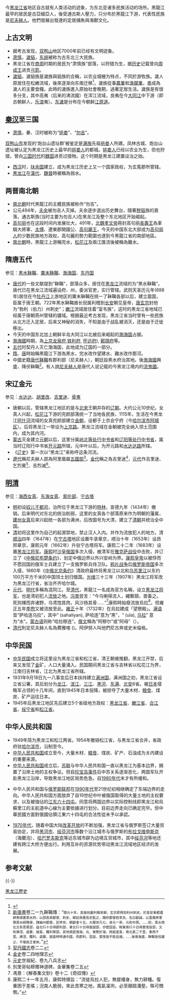 {{黑龙江历史}}{{中国东北历史}}

今[[黑龙江省|黑龙江省]]地区自古就有人类活动的迹象，为东北亚诸多民族活动的场所。黑龍江最早的居民是古亞細亞人，後受通古斯人壓力，只分布於黑龍江下游，代表性民族是[[尼夫赫人|尼夫赫人]]。他們發展出發達的定居捕魚與海獸文化。

==上古文明==
*据考古发现，[[双鸭山|双鸭山]]地区7000年前已经有文明迹象。
*[[肃慎|肃慎]]，[[濊貊|濊貊]]，[[东胡|东胡]]被称为古东北三大民族。
*黑龙江省在[[商代|商]][[周代|周]]时期的居民为“肃慎族”部落，以狩猎为生，据[[历史|历史]]记载曾向[[周成王|周成王]]进贡[[弓|弓]][[箭|箭]]。
*[[濊貊|濊貊]]，濊貊族是濊族與貊族的合稱，以农业城栅为特点，不同於游牧族。濊人原居住在松嫩流域，後來逐渐向东南迁移<ref>{{Cite web |url=https://www.toutiao.com/i6408329391700443650/ |title=民族探幽：夫余与秽貊 |access-date=2018-02-18 |archive-date=2021-08-13 |archive-url=https://web.archive.org/web/20210813220515/https://www.toutiao.com/i6408329391700443650/ |dead-url=no }}</ref>，濊族從事[[農業|農業]]和[[漁獵業|漁獵業]]，[[黍|黍]]成為濊人的主要食糧。此時的濊族進入原始社會晚期，過著定居生活。濊族是有很多分支，其中高夷（后来的沸流國）在浑江流域，良夷在今[[大同江|大同江]]中下游（即古朝鲜人，[[乐浪|乐浪]]夷）。[[东濊|东濊]]是分布在今朝鲜[[江原道_(朝鮮)|江原道]]。

==[[秦汉|秦汉]]至三国==
*[[肃慎|肃慎]]，秦、汉时被称为“[[挹娄|挹娄]]”、“[[勿吉|勿吉]]”。
[[双鸭山市|双鸭山市]]发现的‘炮台山遗址群’被鉴定是[[满族|满族]]先祖[[挹娄|挹娄]]人所建。凤林古城、炮台山遗址被认定为黑龙江历史上最早的[[挹娄人|挹娄人]]的都城。[[挹娄人|挹娄人]]已经以农业为生，但也狩猎，曾向[[三国时代|三国时代]]的[[魏国|魏国]]进贡过猎物。这个时期是黑龙江建置设治之始。
*[[西汉|西汉]]时，[[扶余国|扶余国]]建立，成为黑龙江历史上又一个国家政权，为玄菟郡所管辖。
*[[黑龙江|黑龙江]]在[[漢代|漢代]]、[[曹魏|魏]][[晉代|晉]]時被稱為弱水。

==两晋南北朝==
*[[南北朝|南北朝]]时代黑龍江的主體民族被称作“勿吉”。
*公元494年，[[夫余|夫余]]被勿吉人灭掉。夫余逐步退出历史舞台，隨著[[秽貊|秽貊]]族的衰落，通古斯族(当时主要为勿吉人)在黑龙江及整个东北地区开始崛起。
*[[高句丽|高句丽]]也在这段时间内发展壮大，491年，[[北魏孝文帝|北魏孝文帝]]冊封高句丽[[長壽王|長壽王]]為車騎大將軍、[[太傅|太傅]]、遼東郡開國公、[[高句麗王|高句麗王]]，今天的中国东北大部成为[[高句丽人|高句丽人]]的少数民族地方政权，高句麗的勢力範圍也達到今黑龍江省的南部地區。
*[[南北朝|南北朝]]時，黑龍江上游稱完水，[[松花江|松花江]]及兩江匯流後被稱為難水。

==隋唐五代==
参见：[[黑水靺鞨|黑水靺鞨]]、[[粟末靺鞨|粟末靺鞨]]、[[渤海国|渤海国]]、[[东丹国|东丹国]]
*[[唐代|唐代]]的一些文献提到“靺鞨”，部落众多，居住在[[黑龙江|黑龙江]]流域的为“黑水靺鞨”。唐代已在黑龙江流域遍设府、州，委派官吏，实行管辖。武则天圣历元年(698年)居住在今[[牡丹江|牡丹江]]上游地区的粟末靺鞨在统一了靺鞨各部以后，建立震国，臣属于唐王朝。722年黑水靺鞨酋长倪属利稽到[[西安|长安]]朝见皇帝，[[唐玄宗|唐玄宗]]封他为“勃利（伯力）州刺史”；[[嫩江|嫩江]]流域居住着“室韦族”，这时的黑龙江省地域已经属于唐朝燕州管辖的疆域。根据最近考古发现，黑龙江省当时曾有一些民族从北方迁入定居，后来又神秘的消失，不知是由于战乱被消灭，还是由于迁徙移出。
*今天的中国东北加上朝鲜半岛大同江以北被后来崛起的[[渤海国|渤海国]]占据。
*[[渤海國|渤海國]]時期，為[[上京龙泉府|上京龙泉府]],[[铁利府|铁利府]], [[怀远府|怀远府]]), [[鄚頡府|鄚頡府]]等。
*[[五代|五代]]时契丹人灭亡渤海国，此地成为辽国的一部分。
*[[隋代|隋]]、[[唐代|唐]]時始稱黑龍江下游為黑水，完水改作望建水、難水改作那河。
*中國史籍[[唐代|唐代]][[靺鞨|靺鞨]]有郡利部（尼夫赫人），朝廷設黑水府治其地。後[[渤海國|渤海國]]興盛，降伏靺鞨<ref>[[新唐書|新唐書]]卷二一九靺鞨傳：“<span style="font-size:75%; font-weight:normal;">開元十年，其酋倪屬利稽來朝，玄宗即拜勃利州刺史。於是安東都護薛泰請置黑水府，以部長爲都督、刺史，朝廷爲置長史監之，賜府都督姓李氏，名曰獻誠，以雲麾將軍領黑水經略使，隸幽州都督。訖帝世，朝獻者十五。大曆世凡七，貞元一來，元和中再。……初，黑水西北又有思慕部，益北行十日得郡利部，東北行十日得窟說部，亦號屈設，稍東南行十日得莫曳皆部，又有拂涅、虞婁、越喜、鐵利等部。其地南距渤海，北、東際於海，西抵室韋，南北袤二千里，東西千里。拂涅、鐵利、虞婁、越喜時時通中國，而郡利，屈設、莫曳皆不能自通。……後渤海盛，靺鞨皆役屬之，不復與王會矣。</span>”</ref>。有人說[[尼夫赫人|尼夫赫人]]是唐代人说记载的今黑龙江境内的[[流鬼國|流鬼國]]。

==宋辽金元==
参见：[[水達達路|水达达]]、[[胡里改|胡里改]]、[[吉里迷|吉里迷]]、[[骨嵬|骨嵬]]
*唐朝以后，管辖黑龙江地区的是与[[北宋|北宋]]王朝并存的[[辽朝|辽朝]]。大约公元10世纪，女真人兴起，[[松花江|松花江]]下游的完颜部落统一了当地各民族，1115年，生活在今黑龙江[[阿什河|阿什河]]流域的女真完颜部建立[[金朝|金朝]]，设都于上京会宁府（今[[哈尔滨市|哈尔滨市]][[阿城区|阿城区]]）。后将黑龙江一带设为[[上京路|上京路]]。黑龙江流域在金朝被完全纳入领土范围内，成为其内河。
*[[蒙古|蒙古]]灭金建立[[元朝|元朝]]以后，这里分属[[岭北等处行中书省|岭北等处行中书省]]和[[辽阳等处行中书省|辽阳等处行中书省]]，属当时辽阳行中书省[[开元路_(元朝)|开元路]]所辖，元中叶以后，为开元路和[[水达达路|水达达路]]所辖。
*《[[辽史|辽史]]》第一次以“黑龙江”来称呼这条河流。
*[[遼代|遼代]]稱尼夫赫人部為阿里眉屬[[五國部|五國部]]<ref>[[契丹國志|契丹國志]]卷二二</ref>。[[金代|金代]]稱之為吉里迷<ref>[[金史|金史]]卷二四地理志</ref>，[[元代|元代]]作吉里迷、乞烈賓<ref>[[元史|元史]]世祖紀、卷九八兵志</ref>、吉烈滅<ref>別里哥帖穆爾神道碑，金華集卷二五</ref>。

==[[明清|明清]]==
参见：[[海西女真|海西女真]]、[[东海女真|东海女真]]、[[索伦部|索伦部]]、[[宁古塔|宁古塔]]
*[[明朝|明]]初设[[奴儿干都司|奴儿干都司]]，治所位于黑龙江下游的[[特林_(俄罗斯)|特林]]，宣德九年（1434年）撤销。后来明代对东北的统治削弱，这里的女真各个部落原来作为明朝的藩属，[[建州女真|建州女真]]后来兴起统一各部为满洲，后改国号为大清，建立了[[清朝|清朝]]并统治全中国。
*[[清朝|清]]初将这里作为自己的起源禁地，禁止汉人入内。并作为流放犯人的地方。清[[顺治|顺治]]四年（1647年）在[[宁古塔|宁古塔]]地区设置牛录章京，顺治十年（1653年）设昂邦章京，康熙元年（1662年）升驻宁古塔将军。康熙二十二年（1683年）设置[[黑龙江将军|黑龙江将军]]。[[康熙|康熙]]时[[俄罗斯沙皇国|沙皇俄国]]多次入侵，被清军在[[雅克萨战役|雅克萨战役]]中击败，并订立了《[[中俄尼布楚条约|中俄尼布楚条约]]》，划定中俄边界以外兴安岭为界。[[康熙皇帝|康熙皇帝]]以被俘而不愿回国的俄军士兵建立了一支俄罗斯兵侍卫队。[[鸦片战争|鸦片战争]]后[[俄罗斯帝国|俄罗斯帝国]]多次入侵，1860年《[[中俄北京条约|中俄北京条约]]》清政府最终将黑龙江以北和[[乌苏里江|乌苏里江]]以东约100万平方千米的中国领土划归俄国。[[光绪|光绪]]三十三年（1907年）黑龙江将军改为黑龙江行省，省治齐齐哈尔城。
*[[元代|元代]]、[[明代|明代]]多稱為混同江。至[[清代|清代]]，黑龍江一名成為官方名稱，设立[[黑龙江将军|黑龙江将军]]，也是清初犯人[[流放|流放]]之地。[[冯景|冯景]]尝言：“今乌喇得流人，繩繫頸，兽畜之。死则裸而弃诸野，乌鸢饱其肉，风沙扬其骨……”<ref>馮景：《解舂集文鈔》卷十二《奇奴傳》</ref>康熙時始廢流放烏拉<ref>康熙二十一年五月，康熙特頒旨：“流徙烏拉人犯，無屋棲身，無力耕種。復重困于差徭；況南人脆弱，來此苦寒之地，風氣凜冽，必至顛踣溝壑，殊可憫惻。”</ref>，但雍正五年[[李煦|李煦]]又被流放至此。[[雍正|雍正]]十年（1732年）在烏拉建成「望祭殿」。[[满语|满语]]音“萨哈连乌拉”，其中“{{ManchuSibeUnicode|ᠰᠠᡥᠠᠯᡳᠶᠠᠨ}} (sahaliyan), 萨哈连”意为“黑”，“{{ManchuSibeUnicode|ᡠᠯᠠ}} (ula), [[乌拉|乌拉]]” 意为“水”。[[蒙古语|蒙古语]]则称“哈拉穆连”。[[俄文|俄文]]稱為“阿穆尔”或“阿母”（{{lang|ru|Аму́р}}）。
*[[清代|清代]]則定尼夫赫人名為費雅喀 ({{lang-mnc|ᡶᡳᠶᠠᡴᠠ|v=fiyaka}})。阿伊努人叫他們尼古奔或史米倫格。

== 中华民国 ==
*[[中华民国|中华民国]]成立将这里设为黑龙江省和松江省，清王朝被推翻，黑龙江开禁，后来又发现了[[金|金]]矿，人口大量涌入。民国期间黑龙江省与吉林省以松花江为界，江南归吉林省，江北为黑龙江省所辖。
*1931年9月18日九一八事变后日本扶持建立[[满洲国|满洲国]]，满洲国之初，黑龙江省设立省公署，其后划分为[[龙江省|龙江]]、[[滨江省|滨江]]、[[三江省|三江]]、[[黑河省|黑河]]、[[东满省|东满]]、[[北安省|北安]]6省。被[[日本|日本]]侵略军占领的十几年间，直到1945年日本投降，被掠夺了大量木材、[[粮食|粮食]]、煤炭、矿产运往日本。
*1945年后黑龙江地区先后建立5个省级地方政权：[[黑龙江省|黑龙江省]]、[[嫩江省|嫩江省]]、[[合江省|合江省]]、[[绥宁省|绥宁省]]和[[松江省|松江省]]。

== 中华人民共和国 ==
*1949年简为黑龙江和松江两省。1954年撤销松江省，与黑龙江省合并，省政府驻[[哈尔滨市|哈尔滨市]]，沿制至今。
*[[中华人民共和国|中华人民共和国]]成立至今，大量木材、[[粮食|粮食]]、煤炭、矿产、石油成为关内建设的重要来源。
*[[中华人民共和国|中华人民共和国]]成立后，[[苏联|苏联]]与中华人民共和国一直以黑龙江为基本边界，搁置了沿岸土地的主权争议。但自[[珍宝岛事件|珍宝岛事件]]后中苏关系逐渐恶化，两国军队开赴黑龙江沿岸，导致黑龙江地区局势危急。自[[1980年代|1980年代]]末才有所缓和。

*中华人民共和国与[[俄罗斯联邦|俄罗斯联邦]]在[[1990年代|1990年代]]至21世纪初相继确定了东端边界的走向。中华人民共和国方面放弃了自19世纪中叶被俄国取得的大量土地的主权要求，以及被強佔的[[江东六十四屯|江东六十四屯]]。同意将两国边界以实际控制线即黑龙江和烏蘇里江的主航道中心線为主要依據进行划分。目前边界走向已确定完毕。但中華民國方面對俄國佔領江東六十四屯的合法性從未予以承認。

*[[1970年代|1970年代]]，随着中国大陆[[改革开放|改革开放]]的不断加强，黑龙江省与俄罗斯签订大量贸易协定，并将[[黑河市|黑河市]]、[[绥芬河市|绥芬河市]]等数个沿江城市与俄罗斯的[[布拉戈维申斯克|布拉戈维申斯克]]（海蘭泡）、[[哈巴罗夫斯克|哈巴罗夫斯克]]等远东城市辟为边境互贸城市，其中[[绥芬河|绥芬河]]等地还建有跨江大桥方便出行。利用互补的资源优势带动黑龙江流域地区经济的发展。

==参考文献==
{{Reflist|1}}

{{-}}
{{中国各省|历史}}

[[Category:黑龙江歷史|]]
